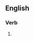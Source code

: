 ==English==

===Verb===
{{head|en|present participle}}

# {{present participle of|colocalize|lang=en|nocat=1}}
